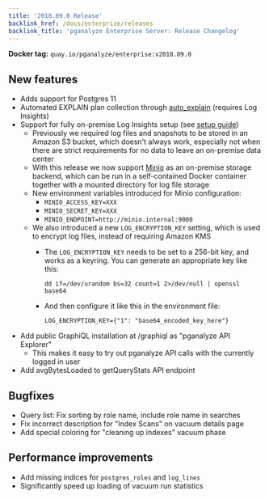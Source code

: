 ```yaml
---
title: '2018.09.0 Release'
backlink_href: /docs/enterprise/releases
backlink_title: 'pganalyze Enterprise Server: Release Changelog'
---
```


**Docker tag:** `quay.io/pganalyze/enterprise:v2018.09.0`

## New features

* Adds support for Postgres 11
* Automated EXPLAIN plan collection through [auto_explain](https://www.postgresql.org/docs/10/static/auto-explain.html) (requires Log Insights)
* Support for fully on-premise Log Insights setup (see [setup guide](/docs/enterprise))
  * Previously we required log files and snapshots to be stored in an Amazon S3
    bucket, which doesn't always work, especially not when there are strict
    requirements for no data to leave an on-premise data center
  * With this release we now support [Minio](https://www.minio.io/) as an
    on-premise storage backend, which can be run in a self-contained Docker
    container together with a mounted directory for log file storage
  * New environment variables introduced for Minio configuration:
      - `MINIO_ACCESS_KEY=XXX`
      - `MINIO_SECRET_KEY=XXX`
      - `MINIO_ENDPOINT=http://minio.internal:9000`
  * We also introduced a new `LOG_ENCRYPTION_KEY` setting, which is used to
    encrypt log files, instead of requiring Amazon KMS
      - The `LOG_ENCRYPTION_KEY` needs to be set to a 256-bit key, and works as a
        keyring. You can generate an appropriate key like this:

          `dd if=/dev/urandom bs=32 count=1 2>/dev/null | openssl base64`

      - And then configure it like this in the environment file:

          `LOG_ENCRYPTION_KEY={"1": "base64_encoded_key_here"}`
* Add public GraphiQL installation at /graphiql as "pganalyze API Explorer"
  * This makes it easy to try out pganalyze API calls with the currently
    logged in user
* Add avgBytesLoaded to getQueryStats API endpoint


## Bugfixes

* Query list: Fix sorting by role name, include role name in searches
* Fix incorrect description for "Index Scans" on vacuum details page
* Add special coloring for "cleaning up indexes" vacuum phase


## Performance improvements

* Add missing indices for `postgres_roles` and `log_lines`
* Significantly speed up loading of vacuum run statistics
